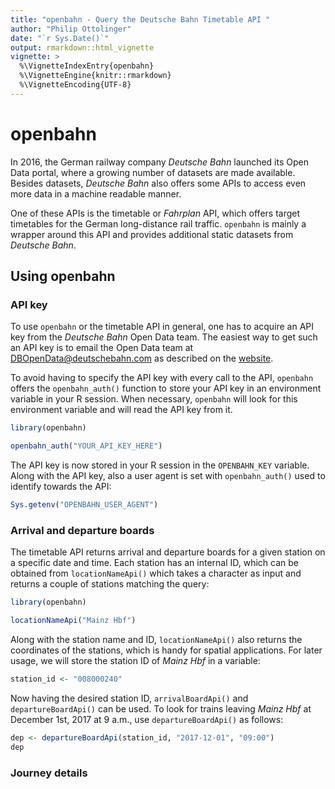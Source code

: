 ```yaml
---
title: "openbahn - Query the Deutsche Bahn Timetable API "
author: "Philip Ottolinger"
date: "`r Sys.Date()`"
output: rmarkdown::html_vignette
vignette: >
  %\VignetteIndexEntry{openbahn}
  %\VignetteEngine{knitr::rmarkdown}
  %\VignetteEncoding{UTF-8}
---
```


# openbahn

In 2016, the German railway company _Deutsche Bahn_ launched its Open Data portal, where a growing number of datasets are made available. Besides datasets, _Deutsche Bahn_ also offers some APIs to access even more data in a machine readable manner.

One of these APIs is the timetable or _Fahrplan_ API, which offers target timetables for the German long-distance rail traffic. `openbahn` is mainly a wrapper around this API and provides additional static datasets from _Deutsche Bahn_.

## Using openbahn

### API key

To use `openbahn` or the timetable API in general, one has to acquire an API key from the _Deutsche Bahn_ Open Data team. The easiest way to get such an API key is to email the Open Data team at [DBOpenData@deutschebahn.com](mailto:DBOpenData@deutschebahn.com) as described on the [website](http://data.deutschebahn.com/dataset/api-fahrplan).

To avoid having to specify the API key with every call to the API, `openbahn` offers the `openbahn_auth()` function to store your API key in an environment variable in your R session. When necessary, `openbahn` will look for this environment variable and will read the API key from it.

```r
library(openbahn)

openbahn_auth("YOUR_API_KEY_HERE")
```

The API key is now stored in your R session in the `OPENBAHN_KEY` variable. Along with the API key, also a user agent is set with `openbahn_auth()` used to identify towards the API:

```r
Sys.getenv("OPENBAHN_USER_AGENT")
```

### Arrival and departure boards

The timetable API returns arrival and departure boards for a given station on a specific date and time. Each station has an internal ID, which can be obtained from `locationNameApi()` which takes a character as input and returns a couple of stations matching the query:

```r
library(openbahn)
```

```r
locationNameApi("Mainz Hbf")
```

Along with the station name and ID, `locationNameApi()` also returns the coordinates of the stations, which is handy for spatial applications. For later usage, we will store the station ID of _Mainz Hbf_ in a variable:

```r
station_id <- "008000240"
```

Now having the desired station ID, `arrivalBoardApi()` and `departureBoardApi()` can be used. To look for trains leaving _Mainz Hbf_ at December 1st, 2017 at 9 a.m., use `departureBoardApi()` as follows:

```r
dep <- departureBoardApi(station_id, "2017-12-01", "09:00")
dep
```


### Journey details